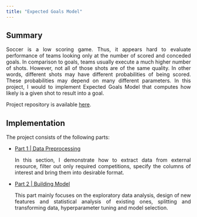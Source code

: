 ```yaml
---
title: "Expected Goals Model"
---
```

<style> body {text-align: justify} </style> <!-- Justify text. -->

## Summary

Soccer is a low scoring game. Thus, it appears hard to evaluate performance of teams
looking only at the number of scored and conceded goals. In comparison to goals,
teams usually execute a much higher number of shots. However, not all of those shots
are of the same quality. In other words, different shots may have different probabilities
of being scored. These probabilities may depend on many different parameters. In this
project, I would to implement Expected Goals Model that computes how likely is a given shot
to result into a goal.

Project repository is available [here](https://github.com/faridmusayev/Expected_Goals_Model/tree/main/statsbomb).

## Implementation

The project consists of the following parts:

* [Part 1 | Data Preprocessing](data_preprocessing.ipynb)

  In this section, I demonstrate how to extract data from external resource,
  filter out only required competitions, specify the columns of interest and
  bring them into desirable format.

* [Part 2 | Building Model](building_model.ipynb)

  This part mainly focuses on the exploratory data analysis, design of new
  features and statistical analysis of existing ones, splitting and transforming
  data, hyperparameter tuning and model selection.
